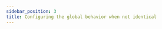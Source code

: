 ```yaml
---
sidebar_position: 3
title: Configuring the global behavior when not identical
---
```


<!-- TODO: https://vladfrangu.notion.site/Application-Command-Registry-e1be0c1022bc429f8aab6fb92cd3915d -->
